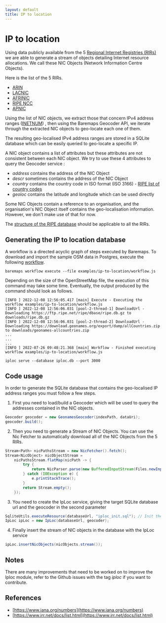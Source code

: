 ```yaml
---
layout: default
title: IP to location
---
```


# IP to location

Using data publicly available from the 5 [Regional Internet Registries (RIRs)](https://whatismyipaddress.com/rir)
we are able to generate a stream of objects detailing Internet resource allocations. We call these NIC Objects
(Network Information Centre Objects).

Here is the list of the 5 RIRs.

- [ARIN](https://www.arin.net/)
- [LACNIC](https://www.lacnic.net/)
- [AFRINIC](https://afrinic.net/)
- [RIPE NCC](https://www.ripe.net/)
- [APNIC](https://www.apnic.net/)

Using the list of NIC objects, we extract those that concern IPv4 address ranges ([INETNUM](https://www.ripe.net/manage-ips-and-asns/db/support/documentation/ripe-database-documentation/rpsl-object-types/4-2-descriptions-of-primary-objects/4-2-4-description-of-the-inetnum-object))
, then using the Baremaps Geocoder API, we iterate through the extracted NIC objects to geo-locate each one of them.

The resulting geo-localised IPv4 address ranges are stored in a SQLite database which can be easily queried to geo-locate a specific IP.

A NIC object contains a list of attributes but these attributes are not consistent between each NIC object.
We try to use these 4 attributes to query the Geocoder service :

- _address_ contains the address of the NIC Object
- _descr_ sometimes contains the address of the NIC Object
- _country_ contains the country code in ISO format (ISO 3166) - [RIPE list of country codes](https://www.ripe.net/participate/member-support/list-of-members/list-of-country-codes-and-rirs)
- _geoloc_ contains the latitude and longitude which can be used directly

Some NIC Objects contain a reference to an organisation, and the organisation's NIC Object itself contains the
geo-localisation information. However, we don't make use of that for now.

The [structure of the RIPE database](https://www.ripe.net/manage-ips-and-asns/db/support/documentation/ripe-database-documentation/ripe-database-structure)
should be applicable to all the RIRs.

## Generating the IP to location database

A workflow is a directed acyclic graph of steps executed by Baremaps. To download and import the sample OSM data in Postgres, execute the following [workflow](https://raw.githubusercontent.com/apache/incubator-baremaps/main/examples/ip-to-location/workflow.js).

```
baremaps workflow execute --file examples/ip-to-location/workflow.js
```

Depending on the size of the OpenStreetMap file, the execution of this command may take some time.
Eventually, the output produced by the command should look as follows.

```
[INFO ] 2022-12-08 12:56:05.417 [main] Execute - Executing the workflow examples/ip-to-location/workflow.js
[INFO ] 2022-12-08 12:56:06.031 [pool-2-thread-1] DownloadUrl - Downloading https://ftp.ripe.net/ripe/dbase/ripe.db.gz to downloads/ripe.db.gz
[INFO ] 2022-12-08 12:56:06.031 [pool-2-thread-2] DownloadUrl - Downloading https://download.geonames.org/export/dump/allCountries.zip to downloads/geonames-allcountries.zip
...
...
...
[INFO ] 2022-07-26 09:48:21.368 [main] Workflow - Finished executing workflow examples/ip-to-location/workflow.js
```

```
iploc serve --database iploc.db --port 3000
```

## Code usage

In order to generate the SQLite database that contains the geo-localised IP address ranges you must follow a few steps.

1. First you need to load/build a Geocoder which will be used to query the addresses contained in the NIC objects.

```java
Geocoder geocoder = new GeonamesGeocoder(indexPath, dataUri);
geocoder.build();
```

2. Then you need to generate a Stream of NIC Objects. You can use the Nic Fetcher to automatically download all of the NIC Objects from the 5 RIRs.

```java
Stream<Path> nicPathsStream = new NicFetcher().fetch();
Stream<NicObject> nicObjectStream =
    nicPathsStream.flatMap(nicPath -> {
        try {
            return NicParser.parse(new BufferedInputStream(Files.newInputStream(nicPath)));
        } catch (IOException e) {
            e.printStackTrace();
        }
        return Stream.empty();
    });
```

3. You need to create the IpLoc service, giving the target SQLite database url and the geocoder in the second parameter

```java
SqliteUtils.executeResource(databaseUrl, "iploc_init.sql"); // Init the SQLite database
IpLoc ipLoc = new IpLoc(databaseUrl, geocoder);
```

4. Finally insert the stream of NIC objects in the database with the IpLoc service

```java
ipLoc.insertNicObjects(nicObjects.stream());
```

## Notes

There are many improvements that need to be worked on to improve the Iploc module, refer to the Github issues with the
tag _iploc_ if you want to contribute.

## References

- [https://www.iana.org/numbers](https://www.iana.org/numbers)
- [https://www.irr.net/docs/list.html](https://www.irr.net/docs/list.html)
